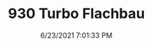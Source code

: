 ---
width: 2000
height: 1333
title: 930 Turbo Flachbau
description: 930 Turbo with Fuchs.
date: 6/23/2021 7:01:33 PM
cameraMake: Sony
cameraModel: ILCE-7M3
lens: 50mm F1.4 DG HSM | Art 018
settingsfStop: f/1.4
settingsISO: ISO 125
settingsShutter: 1/320
settingsFocalLength: 50 mm
---